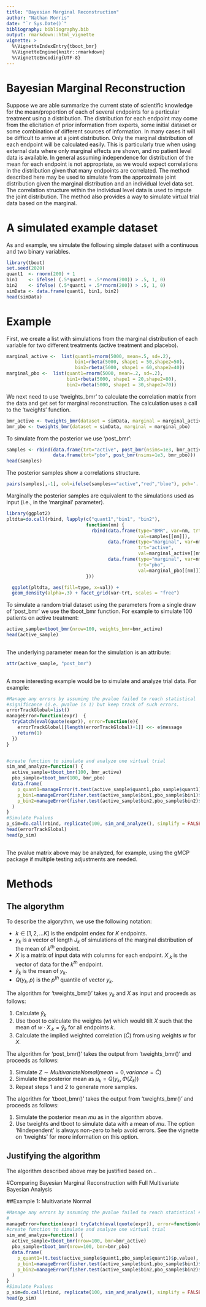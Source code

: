 ```yaml
---
title: "Bayesian Marginal Reconstruction"
author: "Nathan Morris"
date: "`r Sys.Date()`"
bibliography: bibliography.bib
output: rmarkdown::html_vignette
vignette: >
  %\VignetteIndexEntry{tboot_bmr}
  %\VignetteEngine{knitr::rmarkdown}
  %\VignetteEncoding{UTF-8}
---
```


# Bayesian Marginal Reconstruction

Suppose we are able summarize the current state of scientific knowledge for the mean/proportion of each of several endpoints for a particular treatment using a distribution. The distribution for each endpoint may come from the elicitation of prior information from experts, some initial dataset or some combination of different sources of information. In many cases it will be difficult to arrive at a joint distribution. Only the marginal distribution of each endpoint will be calculated easily. This is particularly true when using external data where only marginal effects are shown, and no patient level data is available. In general assuming independence for distribution of the mean for each endpoint is not appropriate, as we would expect correlations in the distribution given that many endpoints are correlated. The method described here may be used to simulate from the approximate joint distribution given the marginal distribution and an individual level data set. The correlation structure within the individual level data is used to impute the joint distribution. The method also provides a way to simulate virtual trial data based on the marginal.

# A simulated example dataset

As and example, we simulate the following simple dataset with a continuous and two binary variables.

```r
library(tboot)
set.seed(2020)
quant1  <- rnorm(200) + 1
bin1    <- ifelse( (.5*quant1 + .5*rnorm(200)) > .5, 1, 0)
bin2    <- ifelse( (.5*quant1 + .5*rnorm(200)) > .5, 1, 0)
simData <- data.frame(quant1, bin1, bin2)
head(simData)
```


# Example

First, we create a list with simulations from the marginal distribution of each variable for two different treatments (active treatment and placebo).

```r
marginal_active <-  list(quant1=rnorm(5000, mean=.5, sd=.2),
                         bin1=rbeta(5000, shape1 = 50,shape2=50),
                         bin2=rbeta(5000, shape1 = 60,shape2=40))
marginal_pbo <-  list(quant1=rnorm(5000, mean=.2, sd=.2),
                      bin1=rbeta(5000, shape1 = 20,shape2=80),
                      bin2=rbeta(5000, shape1 = 30,shape2=70))
```

We next need to use 'tweights_bmr' to calculate the correlation matrix from the data and get set for marginal reconstruction. The calculation uses a call to the 'tweights' function.

```r
bmr_active <- tweights_bmr(dataset = simData, marginal = marginal_active)
bmr_pbo <- tweights_bmr(dataset = simData, marginal = marginal_pbo)
```

To simulate from the posterior we use 'post_bmr':

```r
samples <- rbind(data.frame(trt="active", post_bmr(nsims=1e3, bmr_active)),
                 data.frame(trt="pbo", post_bmr(nsims=1e3, bmr_pbo)))
head(samples)
```
The posterior samples show a correlations structure.
```r
pairs(samples[,-1], col=ifelse(samples=="active","red","blue"), pch='.', cex=.5)
```

Marginally the posterior samples are equivalent to the simulations used as input (i.e., in the 'marginal' parameter). 
```r
library(ggplot2)
pltdta=do.call(rbind, lapply(c("quant1","bin1", "bin2"),
                             function(nm) {
                               rbind(data.frame(type="BMR", var=nm, trt=samples$trt,
                                                val=samples[[nm]]), 
                                     data.frame(type="marginal", var=nm,
                                                trt="active", 
                                                val=marginal_active[[nm]]),
                                     data.frame(type="marginal", var=nm, 
                                                trt="pbo", 
                                                val=marginal_pbo[[nm]]))
                             }))

  ggplot(pltdta, aes(fill=type, x=val)) + 
  geom_density(alpha=.3) + facet_grid(var~trt, scales = "free")


```


To simulate a random trial dataset using the parameters from a single draw of 'post_bmr' we use the tboot_bmr function. For example to simulate 100 patients on active treatment:
```r
active_sample=tboot_bmr(nrow=100, weights_bmr=bmr_active)
head(active_sample)
                   
```

The underlying parameter mean for the simulation is an attribute:
```r
attr(active_sample, "post_bmr")
                   
```

A more interesting example would be to simulate and analyze trial data. For example:
```r
#Manage any errors by assuming the pvalue failed to reach statistical
#significance (i.e. pvalue is 1) but keep track of such errors. 
errorTrackGlobal=list()
manageError=function(expr)  {
  tryCatch(eval(quote(expr)), error=function(e){
    errorTrackGlobal[[length(errorTrackGlobal)+1]] <<- e$message
    return(1)
  }) 
}


#create function to simulate and analyze one virtual trial
sim_and_analyze=function() {
  active_sample=tboot_bmr(100, bmr_active)
  pbo_sample=tboot_bmr(100, bmr_pbo)
  data.frame(
    p_quant1=manageError(t.test(active_sample$quant1,pbo_sample$quant1)$p.value),
    p_bin1=manageError(fisher.test(active_sample$bin1,pbo_sample$bin1)$p.value),
    p_bin2=manageError(fisher.test(active_sample$bin2,pbo_sample$bin2)$p.value)
  )
}
#Simulate Pvalues
p_sim=do.call(rbind, replicate(100, sim_and_analyze(), simplify = FALSE))
head(errorTrackGlobal)
head(p_sim)
                   
```
The pvalue matrix above may be analyzed, for example, using the gMCP package if multiple testing adjustments are needed.



# Methods
## The algorythm
To describe the algorythm, we use the following notation:

* $k \in [1,2,...K]$ is the endpoint endex for $K$ endpoints.
* $y_{k}$ is a vector of length $J_k$ of simulations of the marginal distribution of the mean of $k^{th}$ endpoint. 
* $X$ is a matrix of input data with columns for each endpoint. $X_{.k}$ is the vector of data for the $k^{th}$ endpoint.
* $\hat{y}_k$ is the mean of $y_{k}$.
* $Q(y_{k}, p)$ is the $p^{th}$ quantile of vector $y_{k}$.

The algorithm for 'tweights_bmr()' takes $y_{k}$ and $X$ as input and proceeds as follows:

1. Calculate $\hat{y}_k$
2. Use tboot to calculate the weights ($w$) which would tilt $X$ such that the mean of $w\cdot X_{.k} = \hat{y}_k$ for all endpoints $k$.  
3. Calculate the implied weighted correlation ($\hat{C}$) from using weights $w$ for $X$.


The algorithm for 'post_bmr()' takes the output from 'tweights_bmr()' and proceeds as follows:

1. Simulate $Z \sim MultivariateNomal(mean=0, variance=\hat{C})$  
2. Simulate the posterior mean as $\mu_k = Q(y_{k}, \Phi(Z_k))$
3. Repeat steps 1 and 2 to generate more samples.



The algorithm for 'tboot_bmr()' takes the output from 'tweights_bmr()' and proceeds as follows:

1. Simulate the posterior mean $mu$ as in the algorithm above.
2. Use tweights and tboot to simulate data with a mean of $mu$. The option 'Nindependent' is always non-zero to help avoid errors. See the vignette on 'tweights' for more information on this option.

## Justifying the algorithm
The algorithm described above may be justified based on...

#Comparing Bayesian Marginal Reconstruction with Full Multivariate Bayesian Analysis

##Example 1: Multivariate Normal 
```r
#Manage any errors by assuming the pvalue failed to reach statistical #significance. Such errors here are due to the occasional occurance of
#
manageError=function(expr) tryCatch(eval(quote(expr)), error=function(e) return(1)) 
#create function to simulate and analyze one virtual trial
sim_and_analyze=function() {
  active_sample=tboot_bmr(nrow=100, bmr=bmr_active)
  pbo_sample=tboot_bmr(nrow=100, bmr=bmr_pbo)
  data.frame(
    p_quant1=(t.test(active_sample$quant1,pbo_sample$quant1)$p.value),
    p_bin1=manageError(fisher.test(active_sample$bin1,pbo_sample$bin1)$p.value),
    p_bin2=manageError(fisher.test(active_sample$bin2,pbo_sample$bin2)$p.value)
  )
}
#Simulate Pvalues
p_sim=do.call(rbind, replicate(100, sim_and_analyze(), simplify = FALSE))
head(p_sim)
                   
```


